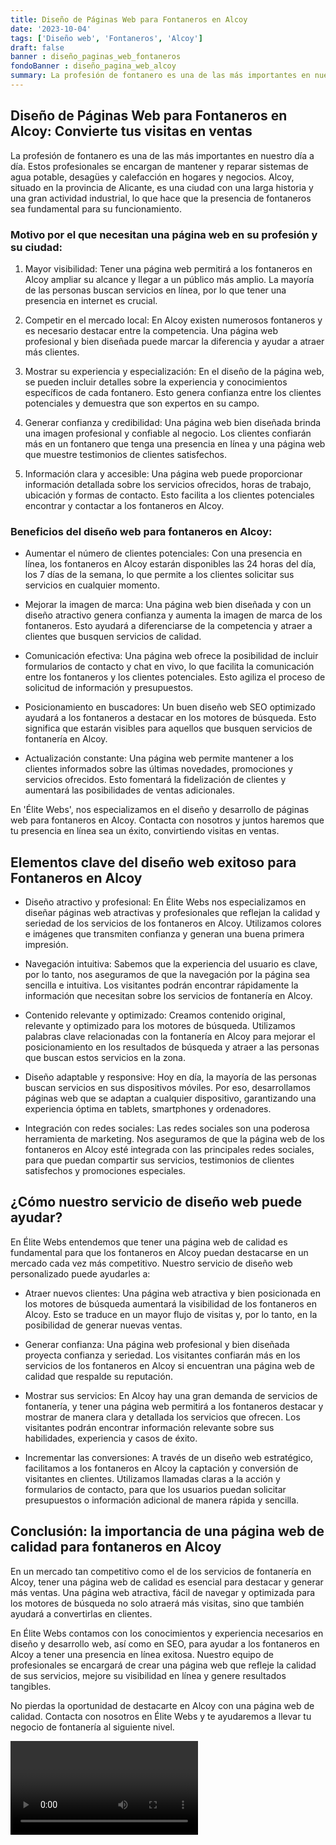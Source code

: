 ```yaml
---
title: Diseño de Páginas Web para Fontaneros en Alcoy
date: '2023-10-04'
tags: ['Diseño web', 'Fontaneros', 'Alcoy']
draft: false
banner : diseño_paginas_web_fontaneros
fondoBanner : diseño_pagina_web_alcoy
summary: La profesión de fontanero es una de las más importantes en nuestro día a día. Estos profesionales se encargan de mantener y reparar sistemas de agua potable, desagües y calefacción en hogares y negocios. Alcoy, situado en la provincia de Alicante, es una ciudad con una larga historia y una gran actividad industrial, lo que hace que la presencia de fontaneros sea fundamental para su funcionamiento.
---
```


## Diseño de Páginas Web para Fontaneros en Alcoy: Convierte tus visitas en ventas

La profesión de fontanero es una de las más importantes en nuestro día a día. Estos profesionales se encargan de mantener y reparar sistemas de agua potable, desagües y calefacción en hogares y negocios. Alcoy, situado en la provincia de Alicante, es una ciudad con una larga historia y una gran actividad industrial, lo que hace que la presencia de fontaneros sea fundamental para su funcionamiento.

### Motivo por el que necesitan una página web en su profesión y su ciudad:

1. Mayor visibilidad: Tener una página web permitirá a los fontaneros en Alcoy ampliar su alcance y llegar a un público más amplio. La mayoría de las personas buscan servicios en línea, por lo que tener una presencia en internet es crucial.

2. Competir en el mercado local: En Alcoy existen numerosos fontaneros y es necesario destacar entre la competencia. Una página web profesional y bien diseñada puede marcar la diferencia y ayudar a atraer más clientes.

3. Mostrar su experiencia y especialización: En el diseño de la página web, se pueden incluir detalles sobre la experiencia y conocimientos específicos de cada fontanero. Esto genera confianza entre los clientes potenciales y demuestra que son expertos en su campo.

4. Generar confianza y credibilidad: Una página web bien diseñada brinda una imagen profesional y confiable al negocio. Los clientes confiarán más en un fontanero que tenga una presencia en línea y una página web que muestre testimonios de clientes satisfechos.

5. Información clara y accesible: Una página web puede proporcionar información detallada sobre los servicios ofrecidos, horas de trabajo, ubicación y formas de contacto. Esto facilita a los clientes potenciales encontrar y contactar a los fontaneros en Alcoy.

### Beneficios del diseño web para fontaneros en Alcoy:

- Aumentar el número de clientes potenciales: Con una presencia en línea, los fontaneros en Alcoy estarán disponibles las 24 horas del día, los 7 días de la semana, lo que permite a los clientes solicitar sus servicios en cualquier momento.

- Mejorar la imagen de marca: Una página web bien diseñada y con un diseño atractivo genera confianza y aumenta la imagen de marca de los fontaneros. Esto ayudará a diferenciarse de la competencia y atraer a clientes que busquen servicios de calidad.

- Comunicación efectiva: Una página web ofrece la posibilidad de incluir formularios de contacto y chat en vivo, lo que facilita la comunicación entre los fontaneros y los clientes potenciales. Esto agiliza el proceso de solicitud de información y presupuestos.

- Posicionamiento en buscadores: Un buen diseño web SEO optimizado ayudará a los fontaneros a destacar en los motores de búsqueda. Esto significa que estarán visibles para aquellos que busquen servicios de fontanería en Alcoy.

- Actualización constante: Una página web permite mantener a los clientes informados sobre las últimas novedades, promociones y servicios ofrecidos. Esto fomentará la fidelización de clientes y aumentará las posibilidades de ventas adicionales.

En 'Élite Webs', nos especializamos en el diseño y desarrollo de páginas web para fontaneros en Alcoy. Contacta con nosotros y juntos haremos que tu presencia en línea sea un éxito, convirtiendo visitas en ventas.

<GifSeo />

<Cta />

## Elementos clave del diseño web exitoso para Fontaneros en Alcoy

- Diseño atractivo y profesional: En Élite Webs nos especializamos en diseñar páginas web atractivas y profesionales que reflejan la calidad y seriedad de los servicios de los fontaneros en Alcoy. Utilizamos colores e imágenes que transmiten confianza y generan una buena primera impresión.

- Navegación intuitiva: Sabemos que la experiencia del usuario es clave, por lo tanto, nos aseguramos de que la navegación por la página sea sencilla e intuitiva. Los visitantes podrán encontrar rápidamente la información que necesitan sobre los servicios de fontanería en Alcoy.

- Contenido relevante y optimizado: Creamos contenido original, relevante y optimizado para los motores de búsqueda. Utilizamos palabras clave relacionadas con la fontanería en Alcoy para mejorar el posicionamiento en los resultados de búsqueda y atraer a las personas que buscan estos servicios en la zona.

- Diseño adaptable y responsive: Hoy en día, la mayoría de las personas buscan servicios en sus dispositivos móviles. Por eso, desarrollamos páginas web que se adaptan a cualquier dispositivo, garantizando una experiencia óptima en tablets, smartphones y ordenadores.

- Integración con redes sociales: Las redes sociales son una poderosa herramienta de marketing. Nos aseguramos de que la página web de los fontaneros en Alcoy esté integrada con las principales redes sociales, para que puedan compartir sus servicios, testimonios de clientes satisfechos y promociones especiales.

## ¿Cómo nuestro servicio de diseño web puede ayudar?

En Élite Webs entendemos que tener una página web de calidad es fundamental para que los fontaneros en Alcoy puedan destacarse en un mercado cada vez más competitivo. Nuestro servicio de diseño web personalizado puede ayudarles a:

- Atraer nuevos clientes: Una página web atractiva y bien posicionada en los motores de búsqueda aumentará la visibilidad de los fontaneros en Alcoy. Esto se traduce en un mayor flujo de visitas y, por lo tanto, en la posibilidad de generar nuevas ventas.

- Generar confianza: Una página web profesional y bien diseñada proyecta confianza y seriedad. Los visitantes confiarán más en los servicios de los fontaneros en Alcoy si encuentran una página web de calidad que respalde su reputación.

- Mostrar sus servicios: En Alcoy hay una gran demanda de servicios de fontanería, y tener una página web permitirá a los fontaneros destacar y mostrar de manera clara y detallada los servicios que ofrecen. Los visitantes podrán encontrar información relevante sobre sus habilidades, experiencia y casos de éxito.

- Incrementar las conversiones: A través de un diseño web estratégico, facilitamos a los fontaneros en Alcoy la captación y conversión de visitantes en clientes. Utilizamos llamadas claras a la acción y formularios de contacto, para que los usuarios puedan solicitar presupuestos o información adicional de manera rápida y sencilla.

## Conclusión: la importancia de una página web de calidad para fontaneros en Alcoy

En un mercado tan competitivo como el de los servicios de fontanería en Alcoy, tener una página web de calidad es esencial para destacar y generar más ventas. Una página web atractiva, fácil de navegar y optimizada para los motores de búsqueda no solo atraerá más visitas, sino que también ayudará a convertirlas en clientes.

En Élite Webs contamos con los conocimientos y experiencia necesarios en diseño y desarrollo web, así como en SEO, para ayudar a los fontaneros en Alcoy a tener una presencia en línea exitosa. Nuestro equipo de profesionales se encargará de crear una página web que refleje la calidad de sus servicios, mejore su visibilidad en línea y genere resultados tangibles.

No pierdas la oportunidad de destacarte en Alcoy con una página web de calidad. Contacta con nosotros en Élite Webs y te ayudaremos a llevar tu negocio de fontanería al siguiente nivel.

<Video />

<CtaBot job='Fontaneros' city='Alcoy'/>

<Gmaps query='Alcoy+españa+maps' />